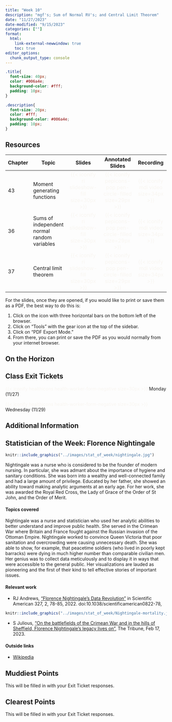 ```yaml
---
title: "Week 10"
description: "mgf's; Sum of Normal RV's; and Central Limit Theorem"
date: "11/27/2023"
date-modified: "9/15/2023"
categories: [""]
format: 
  html:
    link-external-newwindow: true
    toc: true
editor_options: 
  chunk_output_type: console
---
```


```css
.title{
  font-size: 40px;
  color: #006a4e;
  background-color: #fff;
  padding: 10px;
}

.description{
  font-size: 20px;
  color: #fff;
  background-color: #006a4e;
  padding: 10px;
}
```

## Resources

| Chapter | Topic                                       |                                Slides                                 |                                  Annotated Slides                                  |                           Recording                           |
|---------|---------------------------------------------|:---------------------------------------------------------------------:|:----------------------------------------------------------------------------------:|:-------------------------------------------------------------:|
| 43      | Moment generating functions                 | [{{< iconify ri slideshow-fill size=30px >}}]{style="color:#f8f5f0;"} | [{{< iconify pepicons-pop pen-circle-filled size=29px >}}]{style="color:#f8f5f0;"} | [{{< iconify mdi video size=34px >}}]{style="color:#f8f5f0;"} |
| 36      | Sums of independent normal random variables | [{{< iconify ri slideshow-fill size=30px >}}]{style="color:#f8f5f0;"} | [{{< iconify pepicons-pop pen-circle-filled size=29px >}}]{style="color:#f8f5f0;"} | [{{< iconify mdi video size=34px >}}]{style="color:#f8f5f0;"} |
| 37      | Central limit theorem                       | [{{< iconify ri slideshow-fill size=30px >}}]{style="color:#f8f5f0;"} | [{{< iconify pepicons-pop pen-circle-filled size=29px >}}]{style="color:#f8f5f0;"} | [{{< iconify mdi video size=34px >}}]{style="color:#f8f5f0;"} |

For the slides, once they are opened, if you would like to print or save them as a PDF, the best way to do this is:

1.  Click on the icon with three horizontal bars on the bottom left of the browser.
2.  Click on "Tools" with the gear icon at the top of the sidebar.
3.  Click on "PDF Export Mode."
4.  From there, you can print or save the PDF as you would normally from your internet browser.

## On the Horizon

## Class Exit Tickets

[{{< iconify healthicons health-worker-form-negative size=30px >}}]{style="color:#f8f5f0;"} Monday (11/27)

[{{< iconify healthicons health-worker-form-negative size=30px >}}]{style="color:#f8f5f0;"} Wednesday (11/29)

## Additional Information

## Statistician of the Week: Florence Nightingale

::: grid
::: g-col-4
```r
knitr::include_graphics("../images/stat_of_week/nightingale.jpg")
```
:::

::: g-col-8
Nightingale was a nurse who is considered to be the founder of modern nursing. In particular, she was admant about the importance of hygiene and sanitary conditions. She was born into a wealthy and well-connected family and had a large amount of privilege. Educated by her father, she showed an ability toward making analytic arguments at an early age. For her work, she was awarded the Royal Red Cross, the Lady of Grace of the Order of St John, and the Order of Merit.
:::
:::

#### Topics covered

Nightingale was a nurse and statistician who used her analytic abilities to better understand and improve public health. She served in the Crimean War where Britain and France fought against the Russian invasion of the Ottoman Empire. Nightingale worked to convince Queen Victoria that poor sanitation and overcrowding were causing unnecessary death. She was able to show, for example, that peacetime soldiers (who lived in poorly kept barracks) were dying in much higher number than comparable civilian men. Her genius was to collect data meticulously and to display it in ways that were accessible to the general public. Her visualizations are lauded as pioneering and the first of their kind to tell effective stories of important issues.

#### Relevant work

-   RJ Andrews, <a href = "https://www.scientificamerican.com/article/how-florence-nightingale-changed-data-visualization-forever/" target = "_blank">"Florence Nightingale's Data Revolution"</a> in Scientific American 327, 2, 78-85, 2022. doi:10.1038/scientificamerican0822-78,

```r
knitr::include_graphics("../images/stat_of_week/Nightingale-mortality.jpg")
```

-   S Julious, <a href = "https://www.sheffieldtribune.co.uk/p/on-the-battlefields-of-the-crimean" target = "_blank">"On the battlefields of the Crimean War and in the hills of Sheffield, Florence Nightingale's legacy lives on"</a>, The Tribune, Feb 17, 2023.

#### Outside links

-   [Wikipedia](https://en.wikipedia.org/wiki/Florence_Nightingale)

## Muddiest Points

This will be filled in with your Exit Ticket responses.

## Clearest Points

This will be filled in with your Exit Ticket responses.
